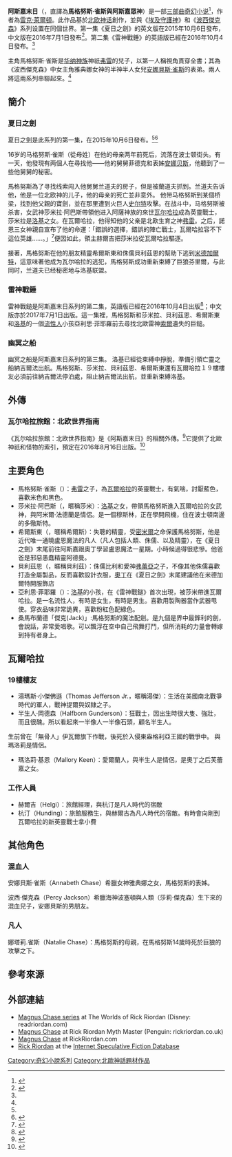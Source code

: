 {{Infobox book
| name             = 阿斯嘉末日
| title_orig       = Magnus Chase and the Gods of Asgard
| image            = <!-- 图片，需添加[[File:|File:]] -->
| image_caption    = <!--图注-->
| books            = [[阿斯嘉末日—夏日之劍|阿斯嘉末日—夏日之劍]]<br />[[阿斯嘉末日—雷神之錘|阿斯嘉末日—雷神之錘]]<br /> [[阿斯嘉末日—幽冥之船|阿斯嘉末日—幽冥之船]]
| author           = [[雷克·萊爾頓|雷克·萊爾頓]]
| translator       = 王心瑩
| country          = {{USA}}
| language         = [[英語|英語]]
| genre            = [[奇幻文學|奇幻小說]]、[[北歐神話|北歐神話]]、青少年文學
| publisher        = {{link-en|迪斯尼出版社|Disney Publishing Worldwide}}
| chinese_publisher = [[遠流出版事業股份有限公司|遠流]]（臺灣）
| pub_date         = 2015年10月6日
| chinese_pub_date = 2016年7月1日
| media_type       = [[精裝書|精裝書]]、[[平裝書|平裝書]]<br />[[電子書|電子書]]、[[有聲書|有聲書]]
| preceded by      = 
| followed by      = 
}}
'''阿斯嘉末日'''（{{lang-en|''Magnus Chase and the Gods of Asgard''}}，直譯為'''馬格努斯·雀斯與阿斯嘉眾神'''）是一部[[三部曲|三部曲]][[奇幻文學|奇幻小说]]<ref>{{Cite web|url=http://www.hypable.com/rick-riordan-announces-magnus-chase-and-the-gods-of-asgard/|title=Rick Riordan announces ‘Magnus Chase and the Gods of Asgard’|accessdate=2015-11-29|website=Hypable|archive-date=2015-12-08|archive-url=https://web.archive.org/web/20151208073024/http://www.hypable.com/rick-riordan-announces-magnus-chase-and-the-gods-of-asgard/|dead-url=no}}</ref>，作者為[[雷克·萊爾頓|雷克·萊爾頓]]。此作品基於[[北欧神话|北欧神话]]創作，並與《[[埃及守護神|埃及守護神]]》和《[[波西傑克森_(小說)|波西傑克森]]》系列设置在同個世界。第一集《夏日之劍》的英文版在2015年10月6日發布，中文版在2016年7月1日發布<ref name="FirstCon">{{Cite web|url=http://rickriordan.blogspot.co.id/2014/09/magnus-chase.html|title=Magnus Chase!|accessdate=November 2, 2015|publisher=Rick Riordan|website=Blogspot.com|archive-date=2016-03-04|archive-url=https://web.archive.org/web/20160304105505/http://rickriordan.blogspot.co.id/2014/09/magnus-chase.html|dead-url=no}}</ref>。第二集《雷神戰錘》的英語版已經在2016年10月4日發布。<ref name="SecondBook" />

主角馬格努斯·雀斯是[[华纳神族|华纳神族]]神祇[[弗雷|弗雷]]的兒子，以第一人稱視角貫穿全書；其為《波西傑克森》中女主角雅典娜女神的半神半人女兒[[波西傑克森角色列表|安娜貝斯·雀斯]]的表弟。兩人將這兩系列串聯起來。<ref name="FirstCon" />

== 簡介 ==

=== 夏日之劍 ===
夏日之劍是此系列的第一集，在2015年10月6日發布。<ref name="FirstCon"/><ref>{{Cite web|url=http://www.goodreads.com/choiceawards/best-books-2015|title=The 2015 Goodreads Choice Awards|website=goodreads.com|accessdate=2016-07-15|archive-date=2016-03-25|archive-url=https://web.archive.org/web/20160325064526/http://www.goodreads.com/choiceawards/best-books-2015|dead-url=no}}</ref>

16岁的马格努斯·雀斯（從母姓）在他的母亲两年前死后，流落在波士顿街头。有一天，他發現有两個人在尋找他——他的舅舅菲德克和表姊[[波西傑克森角色列表|安娜贝斯]]，他聽到了一些他舅舅的秘密。

馬格努斯為了寻找线索闯入他舅舅兰道夫的房子，但是被蘭道夫抓到。兰道夫告诉他，他是一位北欧神的儿子，他的母亲的死亡並非意外。 他带马格努斯到某個桥梁，找到他父親的寶劍，並在那里遭到火巨人[[史爾特爾|史尔特]]攻擊。在战斗中，马格努斯被杀害，女武神莎米拉·阿巴斯帶領他进入阿薩神族的來世[[瓦爾哈拉|瓦尔哈拉]]成為英靈戰士，莎米拉是[[洛基|洛基]]之女。在瓦爾哈拉，他得知他的父亲是北欧生育之神[[弗雷|弗雷]]。之后，諾恩三女神親自宣布了他的命運：「錯誤的選擇，錯誤的陣亡戰士，瓦爾哈拉容不下這位英雄……。」<ref>{{Cite book|title=阿斯嘉末日—夏日之劍|author=雷克·萊爾頓|publisher=遠流|year=2016|isbn=978-957-32-7854-2|location=|pages=112}}</ref>便因如此，領主赫爾吉把莎米拉從瓦爾哈拉驅逐。

接著，馬格努斯在他的朋友精靈希爾斯東和侏儒貝利茲恩的幫助下逃到[[人类世界_(北欧神话)|米德加爾特]]，這意味著他成为瓦尔哈拉的逃犯，馬格努斯成功重新束縛了巨狼芬里爾，与此同时，兰道夫已经秘密地与洛基联盟。

=== 雷神戰錘 ===
雷神戰鎚是阿斯嘉末日系列的第二集，英語版已經在2016年10月4日出版<ref name="SecondBook">{{Cite web|url=http://www.hypable.com/rick-riordan-percy-jackson-trials-apollo/|title=Rick Riordan announces ‘Trials of Apollo’ series set in Percy Jackson’s world|accessdate=November 2, 2015|publisher=Karen Rought|website=Hypable|archive-date=2016-07-02|archive-url=https://web.archive.org/web/20160702074751/http://www.hypable.com/rick-riordan-percy-jackson-trials-apollo|dead-url=yes}}</ref>；中文版亦於2017年7月1日出版。這一集裡，馬格努斯和莎米拉、貝利茲恩、希爾斯東和[[洛基|洛基]]的一個[[流性人|流性人]]小孩亞利思·菲耶羅前去尋找北歐雷神[[索爾|索爾]]遺失的巨鎚。

=== 幽冥之船 === 
幽冥之船是阿斯嘉末日系列的第三集。
洛基已經從束縛中掙脫，準備引領亡靈之船納吉爾法出航。馬格努斯、莎米拉、貝利茲恩、希爾斯東還有瓦爾哈拉１９樓樓友必須前往納吉爾法停泊處，阻止納吉爾法出航，並重新束縛洛基。

== 外傳 ==

=== 瓦尔哈拉旅館：北欧世界指南 ===
《瓦尔哈拉旅館：北欧世界指南》是《阿斯嘉末日》的相關外傳。<ref>{{Cite web|url=http://rickriordan.com/book/hotel-valhalla-guide-to-the-norse-worlds/|title=Hotel Valhalla: Guide to the Norse Worlds – Rick Riordan|website=rickriordan.com|access-date=2016-05-24|archive-date=2016-05-31|archive-url=https://web.archive.org/web/20160531005722/http://rickriordan.com/book/hotel-valhalla-guide-to-the-norse-worlds/|dead-url=no}}</ref>它提供了北歐神祇和怪物的索引，預定在2016年8月16日出版。<ref>{{Cite book|url=https://www.amazon.com/Magnus-Chase-Introduction-Fantastic-Creatures-ebook/dp/B01FZLMTVG?ie=UTF8&btkr=1&redirect=true&ref_=dp-kindle-redirect|title=For Magnus Chase: Hotel Valhalla Guide to the Norse Worlds: Your Introduction to Deities, Mythical Beings, & Fantastic Creatures|last=Riordan|first=Rick|date=2016-08-16|publisher=Disney Hyperion|language=en|access-date=2016-07-15|archive-date=2019-07-13|archive-url=https://web.archive.org/web/20190713122524/https://www.amazon.com/Magnus-Chase-Introduction-Fantastic-Creatures-ebook/dp/B01FZLMTVG?ie=UTF8&btkr=1&redirect=true&ref_=dp-kindle-redirect|dead-url=no}}</ref>

== 主要角色 ==
*馬格努斯·雀斯（{{lang|en|Magnus Chase}}）：[[弗雷|弗雷]]之子，為[[瓦爾哈拉|瓦爾哈拉]]的英靈戰士，有氣喘，討厭藍色，喜歡米色和黑色。
*莎米拉·阿巴斯（{{lang|en|Samirah al-Abbas}}，暱稱莎米）：[[洛基|洛基]]之女，帶領馬格努斯進入瓦爾哈拉的女武神，與阿米爾·法德蘭是情侶。是一個穆斯林，正在學開飛機，住在波士頓南邊的多徹斯特。
*希爾斯東（{{lang|en|Hearthstone}}，暱稱希爾斯）：失聰的精靈，受[[密米爾|密米爾]]之命保護馬格努斯，他是近代唯一通曉盧恩魔法的凡人（凡人包括人類、侏儒、以及精靈），在《夏日之劍》末尾前往阿斯嘉跟奧丁學習盧恩魔法一星期。小時候過得很悲慘。他爸爸是邪惡愚蠢精靈阿德曼。
*貝利茲恩（{{lang|en|Blitzen}}，暱稱貝利茲）：侏儒比利和愛神[[弗蕾亞|弗蕾亞]]之子，不像其他侏儒喜歡打造金屬製品，反而喜歡設計衣服，[[奧丁|奧丁]]在《夏日之劍》末尾建議他在米德加爾特開服飾店
*亞利思·菲耶羅（{{lang|en|Alex Fierro}}）：[[洛基|洛基]]的小孩，在《雷神戰鎚》首次出現，被莎米帶進瓦爾哈拉。是一名流性人，有時是女生，有時是男生。喜歡用製陶器當作武器甩使。穿衣品味非常詭異，喜歡粉紅色配綠色。
*桑馬布蘭德「傑克(Jack)」:馬格努斯的魔法配劍。是九個是界中最鋒利的劍，會說話，非常愛唱歌。可以飄浮在空中自己飛舞打鬥，但所消耗的力量會轉嫁到持有者身上。

== 瓦爾哈拉 ==

=== 19樓樓友 ===
*湯瑪斯·小傑佛遜（Thomas Jefferson Jr.，暱稱湯傑）：生活在美國南北戰爭時代的軍人，戰神提爾與奴隸之子。
*半生人·岡德森（Halfborn Gunderson）：狂戰士，因出生時很大隻、強壯，而且很醜。所以看起來一半像人一半像石頭，顧名半生人。
生前曾在「無骨人」伊瓦爾旗下作戰，後死於入侵東盎格利亞王國的戰爭中。
與瑪洛莉是情侶。
*瑪洛莉·基恩（Mallory Keen）：愛爾蘭人，與半生人是情侶，是奧丁之后芙蕾嘉之女。

=== 工作人員 ===
*赫爾吉（Helgi）：旅館經理，與杭汀是凡人時代的宿敵
*杭汀（Hunding）：旅館服務生，與赫爾吉為凡人時代的宿敵。有時會向剛到瓦爾哈拉的新英靈戰士拿小費

== 其他角色 ==

=== 混血人 ===
安娜貝斯·雀斯（Annabeth Chase）希臘女神雅典娜之女，馬格努斯的表姊。

波西·傑克森（Percy Jackson）希臘海神波塞頓與人類（莎莉‧傑克森）生下來的混血兒子，安娜貝斯的男朋友。

=== 凡人 ===
娜塔莉.雀斯（Natalie Chase）：馬格努斯的母親，在馬格努斯14歲時死於巨狼的攻擊之下。

== 參考來源 ==
{{Reflist|2}}

== 外部連結 ==
* [http://readriordan.com/series/magnus-chase-and-the-gods-of-asgard Magnus Chase series] {{Wayback|url=http://readriordan.com/series/magnus-chase-and-the-gods-of-asgard |date=20170511222800 }} at The Worlds of Rick Riordan (Disney: readriordan.com) 
* [http://www.rickriordan.co.uk/site/rick/templates/book.aspx?pageid=2347&cc=gb Magnus Chase] {{Wayback|url=http://www.rickriordan.co.uk/site/rick/templates/book.aspx?pageid=2347&cc=gb |date=20160402095000 }} at Rick Riordan Myth Master (Penguin: rickriordan.co.uk)
* [http://www.rickriordan.com/books/magnus-chase Magnus Chase] {{Wayback|url=http://www.rickriordan.com/books/magnus-chase |date=20160218192352 }} at RickRiordan.com  
* [http://www.isfdb.org/cgi-bin/ea.cgi?32921 Rick Riordan] {{Wayback|url=http://www.isfdb.org/cgi-bin/ea.cgi?32921 |date=20190609060833 }}<span> at the </span>[[網路推理小說資料庫|Internet Speculative Fiction Database]]
[[Category:奇幻小說系列|Category:奇幻小說系列]]
[[Category:北歐神話題材作品|Category:北歐神話題材作品]]